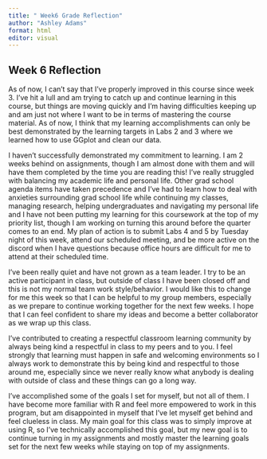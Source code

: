 ```yaml
---
title: " Week6 Grade Reflection"
author: "Ashley Adams"
format: html
editor: visual
---
```


##  Week 6 Reflection

As of now, I can't say that I've properly improved in this course since week 3. I've hit a lull and am trying to catch up and continue learning in this course, but things are moving quickly and I'm having difficulties keeping up and am just not where I want to be in terms of mastering the course material. As of now, I think that my learning accomplishments can only be best demonstrated by the learning targets in Labs 2 and 3 where we learned how to use GGplot and clean our data.

I haven't successfully demonstrated my commitment to learning. I am 2 weeks behind on assignments, though I am almost done with them and will have them completed by the time you are reading this! I've really struggled with balancing my academic life and personal life. Other grad school agenda items have taken precedence and I've had to learn how to deal with anxieties surrounding grad school life while continuing my classes, managing research, helping undergraduates and navigating my personal life and I have not been putting my learning for this coursework at the top of my priority list, though I am working on turning this around before the quarter comes to an end. My plan of action is to submit Labs 4 and 5 by Tuesday night of this week, attend our scheduled meeting, and be more active on the discord when I have questions because office hours are difficult for me to attend at their scheduled time.

I've been really quiet and have not grown as a team leader. I try to be an active participant in class, but outside of class I have been closed off and this is not my normal team work style/behavior. I would like this to change for me this week so that I can be helpful to my group members, especially as we prepare to continue working together for the next few weeks. I hope that I can feel confident to share my ideas and become a better collaborator as we wrap up this class.

I've contributed to creating a respectful classroom learning community by always being kind a respectful in class to my peers and to you. I feel strongly that learning must happen in safe and welcoming environments so I always work to demonstrate this by being kind and respectful to those around me, especially since we never really know what anybody is dealing with outside of class and these things can go a long way.

I've accomplished some of the goals I set for myself, but not all of them. I have become more familiar with R and feel more empowered to work in this program, but am disappointed in myself that I've let myself get behind and feel clueless in class. My main goal for this class was to simply improve at using R, so I've technically accomplished this goal, but my new goal is to continue turning in my assignments and mostly master the learning goals set for the next few weeks while staying on top of my assignments.

